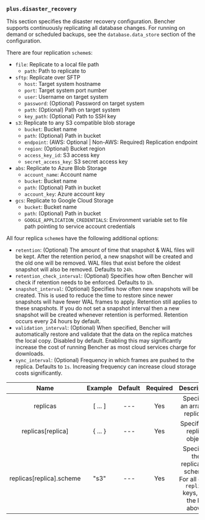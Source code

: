 ### `plus.disaster_recovery`

This section specifies the disaster recovery configuration.
Bencher supports continuously replicating all database changes.
For running on demand or scheduled backups, see the `database.data_store` section of the configuration.

There are four replication `scheme`s:
- `file`: Replicate to a local file path
    - `path`: Path to replicate to
- `sftp`: Replicate over SFTP
    - `host`: Target system hostname
    - `port`: Target system port number
    - `user`: Username on target system
    - `password`: (Optional) Password on target system
    - `path`: (Optional) Path on target system
    - `key_path`: (Optional) Path to SSH key
- `s3`: Replicate to any S3 compatible blob storage
    - `bucket`: Bucket name
    - `path`: (Optional) Path in bucket
    - `endpoint`: (AWS: Optional | Non-AWS: Required) Replication endpoint
    - `region`: (Optional) Bucket region
    - `access_key_id`: S3 access key
    - `secret_access_key`: S3 secret access key
- `abs`: Replicate to Azure Blob Storage
    - `account_name`: Account name
    - `bucket`: Bucket name
    - `path`: (Optional) Path in bucket
    - `account_key`: Azure account key
- `gcs`: Replicate to Google Cloud Storage
    - `bucket`: Bucket name
    - `path`: (Optional) Path in bucket
    - `GOOGLE_APPLICATION_CREDENTIALS`: Environment variable set to file path pointing to service account credentials

All four replica `scheme`s have the following additional options:

- `retention`: (Optional)  The amount of time that snapshot & WAL files will be kept. After the retention period, a new snapshot will be created and the old one will be removed. WAL files that exist before the oldest snapshot will also be removed. Defaults to `24h`.
- `retention_check_interval`: (Optional) Specifies how often Bencher will check if retention needs to be enforced. Defaults to `1h`.
- `snapshot_interval`: (Optional) Specifies how often new snapshots will be created. This is used to reduce the time to restore since newer snapshots will have fewer WAL frames to apply. Retention still applies to these snapshots. If you do not set a snapshot interval then a new snapshot will be created whenever retention is performed. Retention occurs every 24 hours by default.
- `validation_interval`: (Optional) When specified, Bencher will automatically restore and validate that the data on the replica matches the local copy. Disabled by default. Enabling this may significantly increase the cost of running Bencher as most cloud services charge for downloads.
- `sync_interval`: (Optional) Frequency in which frames are pushed to the replica. Defaults to `1s`. Increasing frequency can increase cloud storage costs significantly.

|           Name           |  Example  | Default | Required |                                     Description                                     |
| :----------------------: | :-------: | :-----: | :------: | :---------------------------------------------------------------------------------: |
|         replicas         |  [ ... ]  |   ---   |   Yes    |                           Specifies an array of replicas.                           |
|    replicas[replica]     | \{ ... \} |   ---   |   Yes    |                             Specifies a replica object.                             |
| replicas[replica].scheme |   "s3"    |   ---   |   Yes    | Specifies the replication scheme. For all other `replica` keys, see the list above. |
